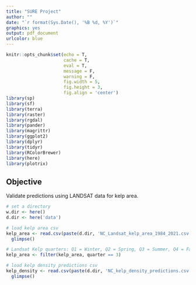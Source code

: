 ```yaml
---
title: "SURE Project"
author: ""
date: "`r format(Sys.Date(), '%B %d, %Y')`"
graphics: yes
output: pdf_document
urlcolor: blue
---
```


```r
knitr::opts_chunk$set(echo = T,
                      cache = T,
                      eval = T,
                      message = F,
                      warning = F,
                      fig.width = 5,
                      fig.height = 3,
                      fig.align = 'center')
library(sp)
library(sf)
library(terra)
library(raster)
library(rgdal)
library(pander)
library(magrittr)
library(ggplot2)
library(dplyr)
library(tidyr)
library(RColorBrewer)
library(here)
library(plotrix)
```

## Objective 

Validate predictions using LANDSAT data for kelp area.

```r
# set a directory
w.dir <- here()
d.dir <- here('data')

# load kelp area csv
kelp_area <- read.csv(paste(d.dir, 'NC_Landsat_kelp_area_1984_2021.csv', sep ='/')) %>%
  glimpse()

# Landsat Kelp quarters: Q1 = Winter, Q2 = Spring, Q3 = Summer, Q4 = Fall
kelp_area <- filter(kelp_area, quarter == 3)

# load kelp density predictions csv
kelp_density <- read.csv(paste(d.dir, 'NC_kelp_density_predictions.csv', sep ='/')) %>%
  glimpse()
```

